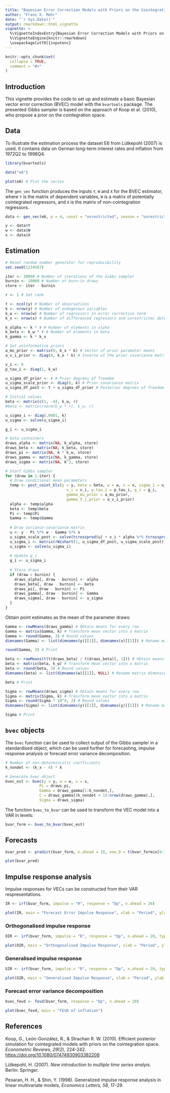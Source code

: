 ```yaml
---
title: "Bayesian Error Correction Models with Priors on the Cointegration Space"
author: "Franz X. Mohr"
date: "`r Sys.Date()`"
output: rmarkdown::html_vignette
vignette: >
  %\VignetteIndexEntry{Bayesian Error Correction Models with Priors on the Cointegration Space}
  %\VignetteEngine{knitr::rmarkdown}
  \usepackage[utf8]{inputenc}
---
```


```r
knitr::opts_chunk$set(
  collapse = TRUE,
  comment = "#>"
)
```

## Introduction

This vignette provides the code to set up and estimate a basic Bayesian vector error correction (BVEC) model with the `bvartools` package. The presented Gibbs sampler is based on the approach of Koop et al. (2010), who propose a prior on the cointegration space.

## Data

To illustrate the estimation process the dataset E6 from Lütkepohl (2007) is used. It contains data on German long-term interest rates and inflation from 1972Q2 to 1998Q4.

```r
library(bvartools)

data("e6")

plot(e6) # Plot the series
```

The `gen_vec` function produces the inputs `Y`, `W` and `X` for the BVEC estimator, where `Y` is the matrix of dependent variables, `W` is a matrix of potentially cointegrated regressors, and `X` is the matrix of non-cointegration regressors.

```r
data <- gen_vec(e6, p = 4, const = "unrestricted", season = "unrestricted")

y <- data$Y
w <- data$W
x <- data$X
```

## Estimation

```r
# Reset random number generator for reproducibility
set.seed(1234567)

iter <- 30000 # Number of iterations of the Gibbs sampler
burnin <- 10000 # Number of burn-in draws
store <- iter - burnin

r <- 1 # Set rank

t <- ncol(y) # Number of observations
k <- nrow(y) # Number of endogenous variables
k_w <- nrow(w) # Number of regressors in error correction term
k_x <- nrow(x) # Number of differenced regressors and unrestrictec deterministic terms

k_alpha <- k * r # Number of elements in alpha
k_beta <- k_w * r # Number of elements in beta
k_gamma <- k * k_x

# Set uninformative priors
a_mu_prior <- matrix(0, k_x * k) # Vector of prior parameter means
a_v_i_prior <- diag(0, k_x * k) # Inverse of the prior covariance matrix

v_i <- 0
p_tau_i <- diag(1, k_w)

u_sigma_df_prior <- r # Prior degrees of freedom
u_sigma_scale_prior <- diag(0, k) # Prior covariance matrix
u_sigma_df_post <- t + u_sigma_df_prior # Posterior degrees of freedom

# Initial values
beta <- matrix(c(1, -4), k_w, r)
#beta <- matrix(rnorm(k_w * r), k_w, r)

u_sigma_i <- diag(.0001, k)
u_sigma <- solve(u_sigma_i)

g_i <- u_sigma_i

# Data containers
draws_alpha <- matrix(NA, k_alpha, store)
draws_beta <- matrix(NA, k_beta, store)
draws_pi <- matrix(NA, k * k_w, store)
draws_gamma <- matrix(NA, k_gamma, store)
draws_sigma <- matrix(NA, k^2, store)

# Start Gibbs sampler
for (draw in 1:iter) {
  # Draw conditional mean parameters
  temp <- post_coint_kls(y = y, beta = beta, w = w, x = x, sigma_i = u_sigma_i,
                           v_i = v_i, p_tau_i = p_tau_i, g_i = g_i,
                           gamma_mu_prior = a_mu_prior,
                           gamma_V_i_prior = a_v_i_prior)
  alpha <- temp$alpha
  beta <- temp$beta
  Pi <- temp$Pi
  Gamma <- temp$Gamma
  
  # Draw variance-covariance matrix
  u <- y - Pi %*% w - Gamma %*% x
  u_sigma_scale_post <- solve(tcrossprod(u) + v_i * alpha %*% tcrossprod(crossprod(beta, p_tau_i) %*% beta, alpha))
  u_sigma_i <- matrix(rWishart(1, u_sigma_df_post, u_sigma_scale_post)[,, 1], k)
  u_sigma <- solve(u_sigma_i)
  
  # Update g_i
  g_i <- u_sigma_i
  
  # Store draws
  if (draw > burnin) {
    draws_alpha[, draw - burnin] <- alpha
    draws_beta[, draw - burnin] <- beta
    draws_pi[, draw - burnin] <- Pi
    draws_gamma[, draw - burnin] <- Gamma
    draws_sigma[, draw - burnin] <- u_sigma
  }
}
```

Obtain point estimates as the mean of the parameter draws:

```r
Gamma <- rowMeans(draws_gamma) # Obtain means for every row
Gamma <- matrix(Gamma, k) # Transform mean vector into a matrix
Gamma <- round(Gamma, 3) # Round values
dimnames(Gamma) <- list(dimnames(y)[[1]], dimnames(x)[[1]]) # Rename matrix dimensions

round(Gamma, 3) # Print
```

```r
beta <- rowMeans(t(t(draws_beta) / t(draws_beta)[, 1])) # Obtain means for every row
beta <- matrix(beta, k_w) # Transform mean vector into a matrix
beta <- round(beta, 3) # Round values
dimnames(beta) <- list(dimnames(w)[[1]], NULL) # Rename matrix dimensions

beta # Print
```

```r
Sigma <- rowMeans(draws_sigma) # Obtain means for every row
Sigma <- matrix(Sigma, k) # Transform mean vector into a matrix
Sigma <- round(Sigma * 10^4, 2) # Round values
dimnames(Sigma) <- list(dimnames(y)[[1]], dimnames(y)[[1]]) # Rename matrix dimensions

Sigma # Print
```

## `bvec` objects

The `bvec` function can be used to collect output of the Gibbs sampler in a standardised object, which can be used further for forecasting, impulse response analysis or forecast error variance decomposition.

```r
# Number of non-deterministic coefficients
k_nondet <- (k_x - 4) * k

# Generate bvec object
bvec_est <- bvec(y = y, w = w, x = x,
               Pi = draws_pi,
               Gamma = draws_gamma[1:k_nondet,],
               C = draws_gamma[(k_nondet + 1):nrow(draws_gamma),],
               Sigma = draws_sigma)
```

The function `bvec_to_bvar` can be used to transform the VEC model into a VAR in levels:

```r
bvar_form <- bvec_to_bvar(bvec_est)
```

## Forecasts

```r
bvar_pred <- predict(bvar_form, n.ahead = 10, new_D = t(bvar_form$x[9:12, 91:100]))

plot(bvar_pred)
```


## Impulse response analysis

Impulse responses for VECs can be constructed from their VAR respresentations.

```r
IR <- irf(bvar_form, impulse = "R", response = "Dp", n.ahead = 20)

plot(IR, main = "Forecast Error Impulse Response", xlab = "Period", ylab = "Response")
```

### Orthogonalised impulse response

```r
OIR <- irf(bvar_form, impulse = "R", response = "Dp", n.ahead = 20, type = "oir")

plot(OIR, main = "Orthogonalised Impulse Response", xlab = "Period", ylab = "Response")
```

### Generalised impulse response

```r
GIR <- irf(bvar_form, impulse = "R", response = "Dp", n.ahead = 20, type = "gir")

plot(GIR, main = "Generalised Impulse Response", xlab = "Period", ylab = "Response")
```

### Forecast error variance decomposition

```r
bvec_fevd <- fevd(bvar_form, response = "Dp", n.ahead = 20)

plot(bvec_fevd, main = "FEVD of inflation")
```

## References

Koop, G., León-González, R., & Strachan R. W. (2010). Efficient posterior simulation for cointegrated models with priors on the cointegration space. *Econometric Reviews, 29*(2), 224-242. [https://doi.org/10.1080/07474930903382208](https://doi.org/10.1080/07474930903382208)

Lütkepohl, H. (2007). *New introduction to multiple time series analyis*. Berlin: Springer.

Pesaran, H. H., & Shin, Y. (1998). Generalized impulse response analysis in linear multivariate models, *Economics Letters, 58*, 17-29.